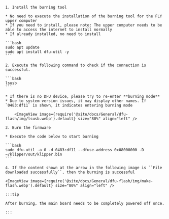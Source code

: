     1. Install the burning tool

    * No need to execute the installation of the burning tool for the FLY upper computer
    * If you need to install, please note: The upper computer needs to be able to access the internet to install normally
    * If already installed, no need to install

    ```bash
    sudo apt update
    sudo apt install dfu-util -y
    ```

    2. Execute the following command to check if the connection is successful.

    ```bash
    lsusb
    ```

    * If there is no DFU device, please try to re-enter **burning mode**
    * Due to system version issues, it may display other names. If `0483:df11` is shown, it indicates entering burning mode

        <ImageView image={require('@site/docs/General/dfu-flash/img/lsusb.webp').default} size="80%" align="left" />    

    3. Burn the firmware

    * Execute the code below to start burning

    ```bash
    sudo dfu-util -a 0 -d 0483:df11 --dfuse-address 0x08000000 -D ~/klipper/out/klipper.bin
    ```

    4. If the content shown at the arrow in the following image is ``File downloaded successfully``, then the burning is successful

    <ImageView image={require('@site/docs/General/dfu-flash/img/make-flash.webp').default} size="80%" align="left" />    

    :::tip

    After burning, the main board needs to be completely powered off once.

    :::
